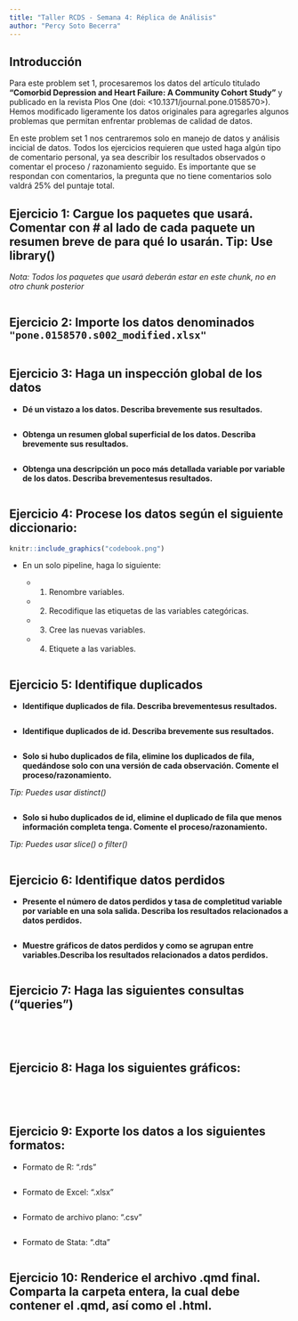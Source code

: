 ```yaml
---
title: "Taller RCDS - Semana 4: Réplica de Análisis"
author: "Percy Soto Becerra"
---
```


## Introducción

Para este problem set 1, procesaremos los datos del artículo titulado **"Comorbid Depression and Heart Failure: A
Community Cohort Study"** y publicado en la revista Plos One (doi: <10.1371/journal.pone.0158570>). Hemos modificado ligeramente los datos originales para agregarles algunos problemas que permitan enfrentar problemas de calidad de datos.

En este problem set 1 nos centraremos solo en manejo de datos y análisis incicial de datos. Todos los ejercicios requieren que usted haga algún tipo de comentario personal, ya sea describir los resultados observados o comentar el proceso / razonamiento seguido. Es importante que se respondan con comentarios, la pregunta que no tiene comentarios solo valdrá 25% del puntaje total.

## Ejercicio 1: Cargue los paquetes que usará. Comentar con # al lado de cada paquete un resumen breve de para qué lo usarán. **Tip: Use library()**

*Nota: Todos los paquetes que usará deberán estar en este chunk, no en otro chunk posterior*

```r

```

## Ejercicio 2: Importe los datos denominados `"pone.0158570.s002_modified.xlsx"`

```r

```

## Ejercicio 3: Haga un inspección global de los datos

- **Dé un vistazo a los datos. Describa brevemente sus resultados.**

```r

```

- **Obtenga un resumen global superficial de los datos. Describa brevemente sus resultados.**

```r

```

- **Obtenga una descripción un poco más detallada variable por variable de los datos. Describa brevementesus resultados.**

```r

```

## Ejercicio 4: Procese los datos según el siguiente diccionario:

```r
knitr::include_graphics("codebook.png")
```

- En un solo pipeline, haga lo siguiente:

    + (1) Renombre variables.
    + (2) Recodifique las etiquetas de las variables categóricas.
    + (3) Cree las nuevas variables.
    + (4) Etiquete a las variables.

```r

```

## Ejercicio 5: Identifique duplicados

- **Identifique duplicados de fila. Describa brevementesus resultados.**

```r

```

- **Identifique duplicados de id. Describa brevemente sus resultados.**

```r

```

- **Solo si hubo duplicados de fila, elimine los duplicados de fila, quedándose solo con una versión de cada observación. Comente el proceso/razonamiento.** 

*Tip: Puedes usar distinct()*

```r

```

- **Solo si hubo duplicados de id, elimine el duplicado de fila que menos información completa tenga. Comente el proceso/razonamiento.**

*Tip: Puedes usar slice() o filter()*

```r

```

## Ejercicio 6: Identifique datos perdidos

- **Presente el número de datos perdidos y tasa de completitud variable por variable en una sola salida. Describa los resultados relacionados a datos perdidos.**

```r

```

- **Muestre gráficos de datos perdidos y como se agrupan entre variables.Describa los resultados relacionados a datos perdidos.**

```r

```

## Ejercicio 7: Haga las siguientes consultas ("queries")

```r

```

```r

```

```r

```

```r

```


## Ejercicio 8: Haga los siguientes gráficos:

```r

```

```r

```

```r

```

```r

```


## Ejercicio 9: Exporte los datos a los siguientes formatos:

- Formato de R: ".rds"

```r

```

- Formato de Excel: ".xlsx"

```r

```

- Formato de archivo plano: ".csv"

```r

```

- Formato de Stata: ".dta"

```r

```

## Ejercicio 10: Renderice el archivo .qmd final. Comparta la carpeta entera, la cual debe contener el .qmd, así como el .html.